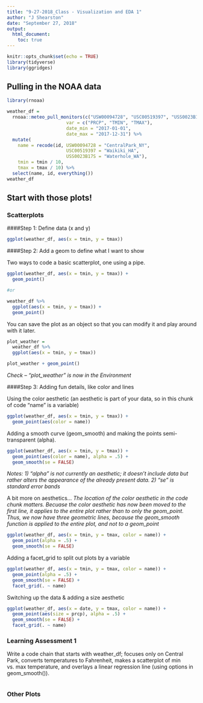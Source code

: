 ```yaml
---
title: "9-27-2018_Class - Visualization and EDA 1"
author: "J Shearston"
date: "September 27, 2018"
output: 
  html_document:
    toc: true
---
```


```r
knitr::opts_chunk$set(echo = TRUE)
library(tidyverse)
library(ggridges)
```

## Pulling in the NOAA data

```r
library(rnoaa)

weather_df = 
  rnoaa::meteo_pull_monitors(c("USW00094728", "USC00519397", "USS0023B17S"),
                      var = c("PRCP", "TMIN", "TMAX"), 
                      date_min = "2017-01-01",
                      date_max = "2017-12-31") %>%
  mutate(
    name = recode(id, USW00094728 = "CentralPark_NY", 
                      USC00519397 = "Waikiki_HA",
                      USS0023B17S = "Waterhole_WA"),
    tmin = tmin / 10,
    tmax = tmax / 10) %>%
  select(name, id, everything())
weather_df
```

## Start with those plots!


### Scatterplots

####Step 1: Define data (x and y)

```r
ggplot(weather_df, aes(x = tmin, y = tmax))
```

####Step 2: Add a geom to define what I want to show

Two ways to code a basic scatterplot, one using a pipe.

```r
ggplot(weather_df, aes(x = tmin, y = tmax)) + 
  geom_point()

#or

weather_df %>%
  ggplot(aes(x = tmin, y = tmax)) + 
  geom_point()

```

You can save the plot as an object so that you can modify it and play around with it later.

```r
plot_weather = 
  weather_df %>%
  ggplot(aes(x = tmin, y = tmax)) 

plot_weather + geom_point()
```

*Check -- "plot_weather" is now in the Environment*


####Step 3: Adding fun details, like color and lines

Using the color aesthetic (an aesthetic is part of your data, so in this chunk of code "name" is a variable)

```r
ggplot(weather_df, aes(x = tmin, y = tmax)) + 
  geom_point(aes(color = name))
```

Adding a smooth curve (geom_smooth) and making the points semi-transparent (alpha). 

```r
ggplot(weather_df, aes(x = tmin, y = tmax)) + 
  geom_point(aes(color = name), alpha = .5) +
  geom_smooth(se = FALSE)
```

*Notes: 1) "alpha" is not currently an aesthetic; it doesn't include data but rather alters the appearance of the already present data. 2) "se" is standard error bands*

A bit more on aesthetics...
*The location of the color aesthetic in the code chunk matters. Becuase the color aesthetic has now been moved to the first line, it applies to the entire plot rather than to only the geom_point. Thus, we now have three geometric lines, because the geom_smooth function is applied to the entire plot, and not to a geom_point* 

```r
ggplot(weather_df, aes(x = tmin, y = tmax, color = name)) + 
  geom_point(alpha = .5) +
  geom_smooth(se = FALSE)
```

Adding a facet_grid to split out plots by a variable

```r
ggplot(weather_df, aes(x = tmin, y = tmax, color = name)) + 
  geom_point(alpha = .5) +
  geom_smooth(se = FALSE) + 
  facet_grid(. ~ name)
```

Switching up the data & adding a size aesthetic

```r
ggplot(weather_df, aes(x = date, y = tmax, color = name)) + 
  geom_point(aes(size = prcp), alpha = .5) +
  geom_smooth(se = FALSE) + 
  facet_grid(. ~ name)
```

### Learning Assessment 1

Write a code chain that starts with weather_df; focuses only on Central Park, converts temperatures to Fahrenheit, makes a scatterplot of min vs. max temperature, and overlays a linear regression line (using options in  geom_smooth()).

```r

```


### Other Plots

#### 

